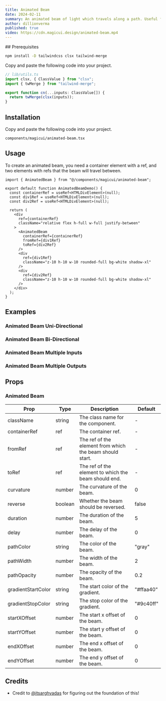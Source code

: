 ```yaml
---
title: Animated Beam
date: 2024-02-11
summary: An animated beam of light which travels along a path. Useful for showcasing the "integration" features of a website.
author: dillionverma
published: true
video: https://cdn.magicui.design/animated-beam.mp4
---
```


<ComponentPreview name="animated-beam-demo" />

<Steps>

<Step>
## Prerequisites

```bash
npm install -D tailwindcss clsx tailwind-merge
```

Copy and paste the following code into your project.

```typescript
// lib/utils.ts
import clsx, { ClassValue } from "clsx";
import { twMerge } from "tailwind-merge";

export function cn(...inputs: ClassValue[]) {
  return twMerge(clsx(inputs));
}
```
</Step>

<Step>

## Installation

Copy and paste the following code into your project.

```text
components/magicui/animated-beam.tsx
```

<ComponentSource name="animated-beam" />

</Step>


</Steps>

## Usage

To create an animated beam, you need a container element with a ref, and two elements with refs that the beam will travel between.

```tsx
import { AnimatedBeam } from "@/components/magicui/animated-beam";

export default function AnimatedBeamDemo() {
  const containerRef = useRef<HTMLDivElement>(null);
  const div1Ref = useRef<HTMLDivElement>(null);
  const div2Ref = useRef<HTMLDivElement>(null);

  return (
    <div
      ref={containerRef}
      className="relative flex h-full w-full justify-between"
    >
      <AnimatedBeam
        containerRef={containerRef}
        fromRef={div1Ref}
        toRef={div2Ref}
      />
      <div
        ref={div1Ref}
        className="z-10 h-10 w-10 rounded-full bg-white shadow-xl"
      />
      <div
        ref={div2Ref}
        className="z-10 h-10 w-10 rounded-full bg-white shadow-xl"
      />
    </div>
  );
}
```

## Examples

### Animated Beam Uni-Directional

<ComponentPreview name="animated-beam-unidirectional" />

### Animated Beam Bi-Directional

<ComponentPreview name="animated-beam-bidirectional" />

### Animated Beam Multiple Inputs

<ComponentPreview name="animated-beam-multiple-inputs" />

### Animated Beam Multiple Outputs

<ComponentPreview name="animated-beam-multiple-outputs" />

## Props

### Animated Beam

| Prop               | Type    | Description                                              | Default   |
| ------------------ | ------- | -------------------------------------------------------- | --------- |
| className          | string  | The class name for the component.                        | -         |
| containerRef       | ref     | The container ref.                                       | -         |
| fromRef            | ref     | The ref of the element from which the beam should start. | -         |
| toRef              | ref     | The ref of the element to which the beam should end.     | -         |
| curvature          | number  | The curvature of the beam.                               | 0         |
| reverse            | boolean | Whether the beam should be reversed.                     | false     |
| duration           | number  | The duration of the beam.                                | 5         |
| delay              | number  | The delay of the beam.                                   | 0         |
| pathColor          | string  | The color of the beam.                                   | "gray"    |
| pathWidth          | number  | The width of the beam.                                   | 2         |
| pathOpacity        | number  | The opacity of the beam.                                 | 0.2       |
| gradientStartColor | string  | The start color of the gradient.                         | "#ffaa40" |
| gradientStopColor  | string  | The stop color of the gradient.                          | "#9c40ff" |
| startXOffset       | number  | The start x offset of the beam.                          | 0         |
| startYOffset       | number  | The start y offset of the beam.                          | 0         |
| endXOffset         | number  | The end x offset of the beam.                            | 0         |
| endYOffset         | number  | The end y offset of the beam.                            | 0         |

## Credits

- Credit to [@itsarghyadas](https://twitter.com/itsarghyadas) for figuring out the foundation of this!
